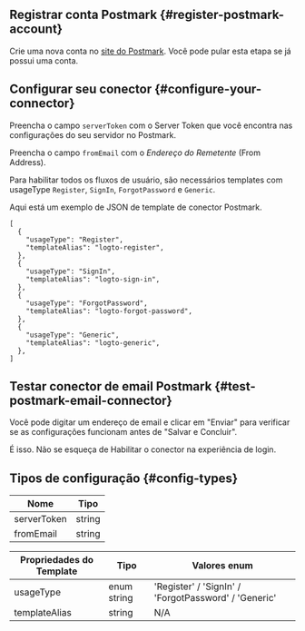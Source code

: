 ## Registrar conta Postmark \{#register-postmark-account}

Crie uma nova conta no [site do Postmark](https://postmark.com/). Você pode pular esta etapa se já possui uma conta.

## Configurar seu conector \{#configure-your-connector}

Preencha o campo `serverToken` com o Server Token que você encontra nas configurações do seu servidor no Postmark.

Preencha o campo `fromEmail` com o _Endereço do Remetente_ (From Address).

Para habilitar todos os fluxos de usuário, são necessários templates com usageType `Register`, `SignIn`, `ForgotPassword` e `Generic`.

Aqui está um exemplo de JSON de template de conector Postmark.

```jsonc
[
  {
    "usageType": "Register",
    "templateAlias": "logto-register",
  },
  {
    "usageType": "SignIn",
    "templateAlias": "logto-sign-in",
  },
  {
    "usageType": "ForgotPassword",
    "templateAlias": "logto-forgot-password",
  },
  {
    "usageType": "Generic",
    "templateAlias": "logto-generic",
  },
]
```

## Testar conector de email Postmark \{#test-postmark-email-connector}

Você pode digitar um endereço de email e clicar em "Enviar" para verificar se as configurações funcionam antes de "Salvar e Concluir".

É isso. Não se esqueça de <MainSiteUrl href="/connectors/email-connectors/#enable-email-sign-up-or-sign-in">Habilitar o conector na experiência de login</MainSiteUrl>.

## Tipos de configuração \{#config-types}

| Nome        | Tipo   |
| ----------- | ------ |
| serverToken | string |
| fromEmail   | string |

| Propriedades do Template | Tipo        | Valores enum                                         |
| ------------------------ | ----------- | ---------------------------------------------------- |
| usageType                | enum string | 'Register' / 'SignIn' / 'ForgotPassword' / 'Generic' |
| templateAlias            | string      | N/A                                                  |
